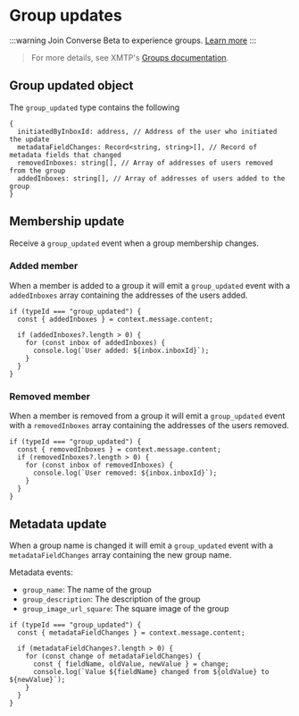 # Group updates

:::warning
Join Converse Beta to experience groups. [Learn more](https://paragraph.xyz/@ephemera/converse)
:::

> For more details, see XMTP's [Groups documentation](https://docs.xmtp.org/groups/build-group-chat).

## Group updated object

The `group_updated` type contains the following

```tsx
{
  initiatedByInboxId: address, // Address of the user who initiated the update
  metadataFieldChanges: Record<string, string>[], // Record of metadata fields that changed
  removedInboxes: string[], // Array of addresses of users removed from the group
  addedInboxes: string[], // Array of addresses of users added to the group
}
```

## Membership update

Receive a `group_updated` event when a group membership changes.

### Added member

When a member is added to a group it will emit a `group_updated` event with a `addedInboxes` array containing the addresses of the users added.

```tsx
if (typeId === "group_updated") {
  const { addedInboxes } = context.message.content;

  if (addedInboxes?.length > 0) {
    for (const inbox of addedInboxes) {
      console.log(`User added: ${inbox.inboxId}`);
    }
  }
}
```

### Removed member

When a member is removed from a group it will emit a `group_updated` event with a `removedInboxes` array containing the addresses of the users removed.

```tsx
if (typeId === "group_updated") {
  const { removedInboxes } = context.message.content;
  if (removedInboxes?.length > 0) {
    for (const inbox of removedInboxes) {
      console.log(`User removed: ${inbox.inboxId}`);
    }
  }
}
```

## Metadata update

When a group name is changed it will emit a `group_updated` event with a `metadataFieldChanges` array containing the new group name.

Metadata events:

- `group_name`: The name of the group
- `group_description`: The description of the group
- `group_image_url_square`: The square image of the group

```tsx
if (typeId === "group_updated") {
  const { metadataFieldChanges } = context.message.content;

  if (metadataFieldChanges?.length > 0) {
    for (const change of metadataFieldChanges) {
      const { fieldName, oldValue, newValue } = change;
      console.log(`Value ${fieldName} changed from ${oldValue} to ${newValue}`);
    }
  }
}
```
